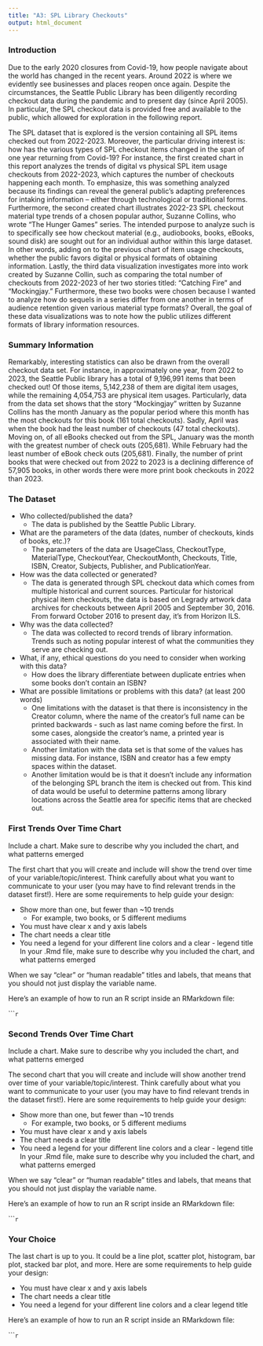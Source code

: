```yaml
---
title: "A3: SPL Library Checkouts"
output: html_document
---
```


### Introduction

Due to the early 2020 closures from Covid-19, how people navigate about the world has changed in the recent years. Around 2022 is where we evidently see businesses and places reopen once again. Despite the circumstances, the Seattle Public Library has been diligently recording checkout data during the pandemic and to present day (since April 2005). In particular, the SPL checkout data is provided free and available to the public, which allowed for exploration in the following report.

The SPL dataset that is explored is the version containing all SPL items checked out from 2022-2023. Moreover, the particular driving interest is: how has the various types of SPL checkout items changed in the span of one year returning from Covid-19? For instance, the first created chart in this report analyzes the trends of digital vs physical SPL item usage checkouts from 2022-2023, which captures the number of checkouts happening each month. To emphasize, this was something analyzed because its findings can reveal the general public’s adapting preferences for intaking information – either through technological or traditional forms. Furthermore, the second created chart illustrates 2022-23 SPL checkout material type trends of a chosen popular author, Suzanne Collins, who wrote “The Hunger Games” series. The intended purpose to analyze such is to specifically see how checkout material (e.g., audiobooks, books, eBooks, sound disk) are sought out for an individual author within this large dataset. In other words, adding on to the previous chart of item usage checkouts, whether the public favors digital or physical formats of obtaining information. Lastly, the third data visualization investigates more into work created by Suzanne Collin, such as comparing the total number of checkouts from 2022-2023 of her two stories titled: “Catching Fire” and “Mockingjay.” Furthermore, these two books were chosen because I wanted to analyze how do sequels in a series differ from one another in terms of audience retention given various material type formats? Overall, the goal of these data visualizations was to note how the public utilizes different formats of library information resources. 

### Summary Information

Remarkably, interesting statistics can also be drawn from the overall checkout data set. For instance, in approximately one year, from 2022 to 2023, the Seattle Public library has a total of 9,196,991 items that been checked out! Of those items, 5,142,238 of them are digital item usages, while the remaining 4,054,753 are physical item usages. Particularly, data from the data set shows that the story “Mockingjay” written by Suzanne Collins has the month January as the popular period where this month has the most checkouts for this book (161 total checkouts). Sadly, April was when the book had the least number of checkouts (47 total checkouts). Moving on, of all eBooks checked out from the SPL, January was the month with the greatest number of check outs (205,681). While February had the least number of eBook check outs (205,681). Finally, the number of print books that were checked out from 2022 to 2023 is a declining difference of 57,905 books, in other words there were more print book checkouts in 2022 than 2023. 

### The Dataset

- Who collected/published the data?
  - The data is published by the Seattle Public Library.
- What are the parameters of the data (dates, number of checkouts, kinds of books, etc.)?
  - The parameters of the data are UsageClass, CheckoutType, MaterialType, CheckoutYear, CheckoutMonth, Checkouts, Title, ISBN, Creator, Subjects, Publisher, and PublicationYear.
- How was the data collected or generated?  
  - The data is generated through SPL checkout data which comes from multiple historical and current sources. Particular for historical physical item checkouts, the data is based on Legrady artwork data archives for checkouts between April 2005 and September 30, 2016. From forward October 2016 to present day, it's from Horizon ILS.
- Why was the data collected?  
  - The data was collected to record trends of library information. Trends such as noting popular interest of what the communities they serve are checking out. 
- What, if any, ethical questions do you need to consider when working with this data?  
  - How does the library differentiate between duplicate entries when some books don't contain an ISBN?
- What are possible limitations or problems with this data?   (at least 200 words)
  - One limitations with the dataset is that there is inconsistency in the Creator column, where the name of the creator's full name can be printed backwards - such as last name coming before the first. In some cases, alongside the creator's name, a printed year is associated with their name.
  - Another limitation with the data set is that some of the values has missing data. For instance, ISBN and creator has a few empty spaces within the dataset.
  - Another limitation would be is that it doesn't include any information of the belonging SPL branch the item is checked out from. This kind of data would be useful to determine patterns among library locations across the Seattle area for specific items that are checked out.

### First Trends Over Time Chart

Include a chart. Make sure to describe why you included the chart, and what patterns emerged

The first chart that you will create and include will show the trend over time of your variable/topic/interest. Think carefully about what you want to communicate to your user (you may have to find relevant trends in the dataset first!). Here are some requirements to help guide your design:

- Show more than one, but fewer than ~10 trends
  - For example, two books, or 5 different mediums
- You must have clear x and y axis labels
- The chart needs a clear title
- You need a legend for your different line colors and a clear - legend title
In your .Rmd file, make sure to describe why you included the chart, and what patterns emerged

When we say "clear" or "human readable" titles and labels, that means that you should not just display the variable name.

Here's an example of how to run an R script inside an RMarkdown file:

``````r
```

### Second Trends Over Time Chart

Include a chart. Make sure to describe why you included the chart, and what patterns emerged

The second chart that you will create and include will show another trend over time of your variable/topic/interest. Think carefully about what you want to communicate to your user (you may have to find relevant trends in the dataset first!). Here are some requirements to help guide your design:

- Show more than one, but fewer than ~10 trends
  - For example, two books, or 5 different mediums
- You must have clear x and y axis labels
- The chart needs a clear title 
- You need a legend for your different line colors and a clear - legend title
In your .Rmd file, make sure to describe why you included the chart, and what patterns emerged

When we say "clear" or "human readable" titles and labels, that means that you should not just display the variable name.

Here's an example of how to run an R script inside an RMarkdown file:

``````r
```

### Your Choice

The last chart is up to you. It could be a line plot, scatter plot, histogram, bar plot, stacked bar plot, and more. Here are some requirements to help guide your design:

- You must have clear x and y axis labels
- The chart needs a clear title
- You need a legend for your different line colors and a clear legend title

Here's an example of how to run an R script inside an RMarkdown file:

``````r
```
